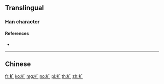 {{character info/new}}
{{also|擴}}
==Translingual==
{{Han simplified forms|擴|拡|扩}}

===Han character===
{{Han char|rn=64|rad=手|as=03|sn=6|four=|canj=QI,XQI|ids=⿰扌广}}

====References====
* {{Han ref|kx=0418.141|hdz=31831.090|uh=6269|ud=25193}}

----

==Chinese==
{{zh-see|擴}}

[[fr:扩]]
[[ko:扩]]
[[mg:扩]]
[[no:扩]]
[[pl:扩]]
[[th:扩]]
[[zh:扩]]